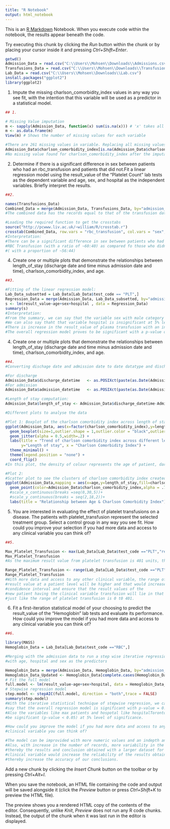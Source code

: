 ---
title: "R Notebook"
output: html_notebook
---

This is an [R Markdown](http://rmarkdown.rstudio.com) Notebook. When you execute code within the notebook, the results appear beneath the code. 

Try executing this chunk by clicking the *Run* button within the chunk or by placing your cursor inside it and pressing *Ctrl+Shift+Enter*. 

```{r}
getwd()
Admission_Data = read.csv("C:\\Users\\Mohsen\\Downloads\\Admissions.csv")
Transfusions_Data = read.csv("C:\\Users\\Mohsen\\Downloads\\Transfusions.csv")
Lab_Data = read.csv("C:\\Users\\Mohsen\\Downloads\\Lab.csv")
install.packages("ggplot2")
library(ggplot2)
```

1. Impute the missing charlson_comorbidity_index values in any way you see
fit, with the intention that this variable will be used as a predictor in a
statistical model.
```{r}
## 1. 

# Missing Value imputation
m <- sapply(Admission_Data, function(x) sum(is.na(x))) # 'x' takes all the variables in our dataset
m <- as.data.frame(m)
View(m) # Shows the number of missing values for each variable

#There are 261 missing values in variable. Replacing all missing values with '0' for model fitting purpose
Admission_Data$charlson_comorbidity_index[is.na(Admission_Data$charlson_comorbidity_index)] <- 0
#No missing value found for charlson_comorbidity_index after the imputation
```


2. Determine if there is a significant difference in sex between patients who
had an rbc_transfusion and patients that did not.Fit a linear regression model using the result_value of the “Platelet Count” lab tests
as the dependent variable and age, sex, and hospital as the independent variables.
Briefly interpret the results.
```{r}
##2.

names(Transfusions_Data)
Combined_Data = merge(Admission_Data, Transfusions_Data, by="admission_id")
#The combined data has the records equal to that of the transfusion data

#Loading the required function to get the crosstabs
source("http://pcwww.liv.ac.uk/~william/R/crosstab.r")
crosstab(Combined_Data, row.vars = "rbc_transfusion", col.vars = "sex", type = "r")
#Interpretation:
#There can be a significant difference in sex between patients who had an 
#RBC Transfusion (with a ratio of ~60:40) as compared fo those who didn't 
#( with a proportion of ~56:44)
```

4. Create one or multiple plots that demonstrate the relationships between
length_of_stay (discharge date and time minus admission date and time),
charlson_comorbidity_index, and age.

```{r}
##3.

#Fitting of the linear regression model:
Lab_Data_subsetted = Lab_Data[Lab_Data$test_code == "PLT",]
Regression_Data = merge(Admission_Data, Lab_Data_subsetted, by="admission_id")
s <- lm(result_value~age+sex+hospital , data = Regression_Data)
summary(s)
#Interpretation:
#From the summary, we can say that the variable sex with male category is the most significant variable with p value = 0.00027( < 0.05) followed by age with p-value = 0.01730( < 0.05)at 5% levle of significance.
#We can also say thaht that variable hospital is insignificant at 5% level of confidence (all p -values are < 0.05)
#There is increase in the result_value of plasma transfusion with an increase in the age of patients, males patients and hospitals like "hospitalSt. Joseph's Health Centre" and "hospitalSunnybrook Health Sciences Centre" and vice versa.
#The overall regression model proves to be significant with a p-value of 0.005084(< 0.05) at 5% level of significance.
```

4. Create one or multiple plots that demonstrate the relationships between
length_of_stay (discharge date and time minus admission date and time),
charlson_comorbidity_index, and age.
```{r}
##4.
#Converting dischage date and admission date to date datatype and discharge time and admission time into timestamp dataatype as they were in string format

#For discharge
Admission_Data$discharge_datetime   <- as.POSIXct(paste(as.Date(Admission_Data$discharge_date, "%d/%m/%Y"), Admission_Data$discharge_time), format="%Y-%m-%d %M:%S")
#For admission
Admission_Data$admission_datetime   <- as.POSIXct(paste(as.Date(Admission_Data$admission_date), Admission_Data$admission_time), format="%Y-%m-%d %M:%S")

#Length of stay computation:
Admission_Data$length_of_stay <- Admission_Data$discharge_datetime-Admission_Data$admission_datetime

#Different plots to analyse the data

#Plot 1: Boxplot of the charlson comorbidity index across length of stay
ggplot(Admission_Data, aes(x=factor(charlson_comorbidity_index),y=length_of_stay,color=age))+
  geom_boxplot(size=1,outlier.shape = 1,outlier.color = "black",outlier.size  = 3) +
  geom_jitter(alpha = 0.5,width=.2) + 
  labs(title = "Trend of charlson comorbidity index across different length of stay ", 
       y="Length of stay", x = "Charlson Comorbidity Index") +
  theme_minimal() +
  theme(legend.position = "none") +
  coord_flip()
#In this plot, the density of colour represents the age of patient, darker the shade, higher the age.

#Plot 2: 
#Scatter plot to see the clusters of charlson comorbidity index created across differnet age valuea
ggplot(Admission_Data,mapping = aes(x=age,y=length_of_stay,fill=charlson_comorbidity_index))+
  geom_point(color=Admission_Data$charlson_comorbidity_index,alpha = .7, size = 3) +
  #scale_x_continuous(breaks =seq(0,30,5))+
  #scale_y_continuous(breaks = seq(2,18,2))+
  labs(title = "Relationship between Age & Charlson Comorbidity Index")
```

5. You are interested in evaluating the effect of platelet transfusions on a
disease. The patients with platelet_transfusion represent the selected treatment
group. Select a control group in any way you see fit.
How could you improve your selection if you had more data and access to any
clinical variable you can think of?
```{r}
##5. 

Max_Platelet_Transfusion <- max(Lab_Data[Lab_Data$test_code =="PLT","result_value"])
Max_Platelet_Transfusion
#As the maximum result value from platelet transfusion is 401 units, the control group will be the one having the result value near 401 units.

Range_Platelet_Transfusion <- range(Lab_Data[Lab_Data$test_code =="PLT","result_value"])
Range_Platelet_Transfusion
#With more data and access to any other clinical variable, the range of the
#result value at a patient level will be higher and that would increase the 
#condidence interval and ensure that the result values of the 
#new patient having the clinical variable transfusion will lie in that particular range 
#just like the range of platelet transfusion is 0 t0 401.

```


6. Fit a first-iteration statistical model of your choosing to predict the
result_value of the “Hemoglobin” lab tests and evaluate its performance.
How could you improve the model if you had more data and access to any
clinical variable you can think of?
```{r}
##6.

library(MASS)
Hemoglobin_Data = Lab_Data[Lab_Data$test_code =="RBC",]

#Merging with the admission data to run a step wise iterative regression model 
#with age, hospital and sex as the predictors

Hemoglobin_Data = merge(Admission_Data, Hemoglobin_Data, by="admission_id")
Hemoglobin_Data_Updated <- Hemoglobin_Data[complete.cases(Hemoglobin_Data),] #removal of all rows having missing values
# Fit the full model 
full.model <- lm(result_value~age+sex+hospital, data = Hemoglobin_Data_Updated)
# Stepwise regression model
step.model <- stepAIC(full.model, direction = "both",trace = FALSE)
summary(step.model)
#With the iterative statistical technique of stepwise regression, we can 
#say that the overall regression model is significant with p-value = 0.0002423 (<0.05) at 5% level of sifnificance.
#Also the variables like max patients and hospotal like hospitalToronto Western Hospital have turned out to 
#be significant (p-value < 0.05) at 5% level of significance.

#How could you improve the model if you had more data and access to any 
#clinical variable you can think of?

#The model can be improvided with more numeric values and an indepth analysis can be gauged.
#Also, with increase in the number of records, more variability in the data can be onserved 
#thereby the results and conclusion obtained with a larger dataset for any 
#clinical variable would increase the reliability of the results obtained through model fitting and 
#thereby increase the accuracy of our conclusions.
```

Add a new chunk by clicking the *Insert Chunk* button on the toolbar or by pressing *Ctrl+Alt+I*.

When you save the notebook, an HTML file containing the code and output will be saved alongside it (click the *Preview* button or press *Ctrl+Shift+K* to preview the HTML file).

The preview shows you a rendered HTML copy of the contents of the editor. Consequently, unlike *Knit*, *Preview* does not run any R code chunks. Instead, the output of the chunk when it was last run in the editor is displayed.
